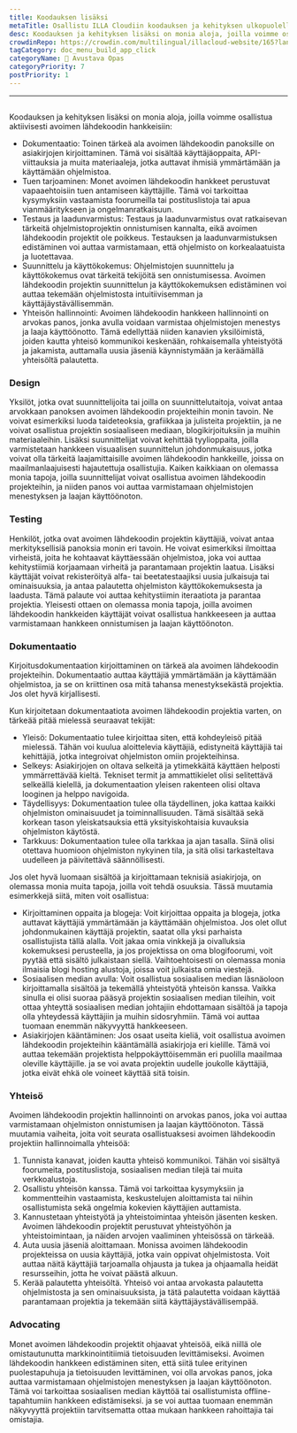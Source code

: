 ```yaml
---
title: Koodauksen lisäksi
metaTitle: Osallistu ILLA Cloudiin koodauksen ja kehityksen ulkopuolella
desc: Koodauksen ja kehityksen lisäksi on monia aloja, joilla voimme osallistua aktiivisesti ILLA Cloudiin
crowdinRepo: https://crowdin.com/multilingual/illacloud-website/165?languages=fi&filter=basic&value=0
tagCategory: doc_menu_build_app_click
categoryName: 📎 Avustava Opas
categoryPriority: 7
postPriority: 1
---
```


* * *

## <h2 hidden>Koodauksen lisäksi</h2>

Koodauksen ja kehityksen lisäksi on monia aloja, joilla voimme osallistua aktiivisesti avoimen lähdekoodin hankkeisiin:

-   Dokumentaatio: Toinen tärkeä ala avoimen lähdekoodin panoksille on asiakirjojen kirjoittaminen. Tämä voi sisältää käyttäjäoppaita, API-viittauksia ja muita materiaaleja, jotka auttavat ihmisiä ymmärtämään ja käyttämään ohjelmistoa.
-   Tuen tarjoaminen: Monet avoimen lähdekoodin hankkeet perustuvat vapaaehtoisiin tuen antamiseen käyttäjille. Tämä voi tarkoittaa kysymyksiin vastaamista foorumeilla tai postituslistoja tai apua vianmääritykseen ja ongelmanratkaisuun.
-   Testaus ja laadunvarmistus: Testaus ja laadunvarmistus ovat ratkaisevan tärkeitä ohjelmistoprojektin onnistumisen kannalta, eikä avoimen lähdekoodin projektit ole poikkeus. Testauksen ja laadunvarmistuksen edistäminen voi auttaa varmistamaan, että ohjelmisto on korkealaatuista ja luotettavaa.
-   Suunnittelu ja käyttökokemus: Ohjelmistojen suunnittelu ja käyttökokemus ovat tärkeitä tekijöitä sen onnistumisessa. Avoimen lähdekoodin projektin suunnittelun ja käyttökokemuksen edistäminen voi auttaa tekemään ohjelmistosta intuitiivisemman ja käyttäjäystävällisemmän.
-   Yhteisön hallinnointi: Avoimen lähdekoodin hankkeen hallinnointi on arvokas panos, jonka avulla voidaan varmistaa ohjelmistojen menestys ja laaja käyttöönotto. Tämä edellyttää niiden kanavien yksilöimistä, joiden kautta yhteisö kommunikoi keskenään, rohkaisemalla yhteistyötä ja jakamista, auttamalla uusia jäseniä käynnistymään ja keräämällä yhteisöltä palautetta.

### [](https://www.illacloud.com/zh-CN/blog/opensource-for-non-developers#design)Design

Yksilöt, jotka ovat suunnittelijoita tai joilla on suunnittelutaitoja, voivat antaa arvokkaan panoksen avoimen lähdekoodin projekteihin monin tavoin. Ne voivat esimerkiksi luoda taideteoksia, grafiikkaa ja julisteita projektiin, ja ne voivat osallistua projektin sosiaaliseen mediaan, blogikirjoituksiin ja muihin materiaaleihin. Lisäksi suunnittelijat voivat kehittää tyylioppaita, joilla varmistetaan hankkeen visuaalisen suunnittelun johdonmukaisuus, jotka voivat olla tärkeitä laajamittaisille avoimen lähdekoodin hankkeille, joissa on maailmanlaajuisesti hajautettuja osallistujia. Kaiken kaikkiaan on olemassa monia tapoja, joilla suunnittelijat voivat osallistua avoimen lähdekoodin projekteihin, ja niiden panos voi auttaa varmistamaan ohjelmistojen menestyksen ja laajan käyttöönoton.

### [](https://www.illacloud.com/zh-CN/blog/opensource-for-non-developers#testing)Testing

Henkilöt, jotka ovat avoimen lähdekoodin projektin käyttäjiä, voivat antaa merkityksellisiä panoksia monin eri tavoin. He voivat esimerkiksi ilmoittaa virheistä, joita he kohtaavat käyttäessään ohjelmistoa, joka voi auttaa kehitystiimiä korjaamaan virheitä ja parantamaan projektin laatua. Lisäksi käyttäjät voivat rekisteröityä alfa- tai beetatestaajiksi uusia julkaisuja tai ominaisuuksia, ja antaa palautetta ohjelmiston käyttökokemuksesta ja laadusta. Tämä palaute voi auttaa kehitystiimin iteraatiota ja parantaa projektia. Yleisesti ottaen on olemassa monia tapoja, joilla avoimen lähdekoodin hankkeiden käyttäjät voivat osallistua hankkeeseen ja auttaa varmistamaan hankkeen onnistumisen ja laajan käyttöönoton.

### [](https://www.illacloud.com/zh-CN/blog/opensource-for-non-developers#documentation)Dokumentaatio

Kirjoitusdokumentaation kirjoittaminen on tärkeä ala avoimen lähdekoodin projekteihin. Dokumentaatio auttaa käyttäjiä ymmärtämään ja käyttämään ohjelmistoa, ja se on kriittinen osa mitä tahansa menestyksekästä projektia. Jos olet hyvä kirjallisesti.

Kun kirjoitetaan dokumentaatiota avoimen lähdekoodin projektia varten, on tärkeää pitää mielessä seuraavat tekijät:

-   Yleisö: Dokumentaatio tulee kirjoittaa siten, että kohdeyleisö pitää mielessä. Tähän voi kuulua aloittelevia käyttäjiä, edistyneitä käyttäjiä tai kehittäjiä, jotka integroivat ohjelmiston omiin projekteihinsa.
-   Selkeys: Asiakirjojen on oltava selkeitä ja ytimekkäitä käyttäen helposti ymmärrettävää kieltä. Tekniset termit ja ammattikielet olisi selitettävä selkeällä kielellä, ja dokumentaation yleisen rakenteen olisi oltava looginen ja helppo navigoida.
-   Täydellisyys: Dokumentaation tulee olla täydellinen, joka kattaa kaikki ohjelmiston ominaisuudet ja toiminnallisuuden. Tämä sisältää sekä korkean tason yleiskatsauksia että yksityiskohtaisia kuvauksia ohjelmiston käytöstä.
-   Tarkkuus: Dokumentaation tulee olla tarkkaa ja ajan tasalla. Siinä olisi otettava huomioon ohjelmiston nykyinen tila, ja sitä olisi tarkasteltava uudelleen ja päivitettävä säännöllisesti.

Jos olet hyvä luomaan sisältöä ja kirjoittamaan teknisiä asiakirjoja, on olemassa monia muita tapoja, joilla voit tehdä osuuksia. Tässä muutamia esimerkkejä siitä, miten voit osallistua:

-   Kirjoittaminen oppaita ja blogeja: Voit kirjoittaa oppaita ja blogeja, jotka auttavat käyttäjiä ymmärtämään ja käyttämään ohjelmistoa. Jos olet ollut johdonmukainen käyttäjä projektin, saatat olla yksi parhaista osallistujista tällä alalla. Voit jakaa omia vinkkejä ja oivalluksia kokemuksesi perusteella, ja jos projektissa on oma blogifoorumi, voit pyytää että sisältö julkaistaan siellä. Vaihtoehtoisesti on olemassa monia ilmaisia blogi hosting alustoja, joissa voit julkaista omia viestejä.
-   Sosiaalisen median avulla: Voit osallistua sosiaalisen median läsnäoloon kirjoittamalla sisältöä ja tekemällä yhteistyötä yhteisön kanssa. Vaikka sinulla ei olisi suoraa pääsyä projektin sosiaalisen median tileihin, voit ottaa yhteyttä sosiaalisen median johtajiin ehdottamaan sisältöä ja tapoja olla yhteydessä käyttäjiin ja muihin sidosryhmiin. Tämä voi auttaa tuomaan enemmän näkyvyyttä hankkeeseen.
-   Asiakirjojen kääntäminen: Jos osaat useita kieliä, voit osallistua avoimen lähdekoodin projekteihin kääntämällä asiakirjoja eri kielille. Tämä voi auttaa tekemään projektista helppokäyttöisemmän eri puolilla maailmaa oleville käyttäjille. ja se voi avata projektin uudelle joukolle käyttäjiä, jotka eivät ehkä ole voineet käyttää sitä toisin.

### [](https://www.illacloud.com/zh-CN/blog/opensource-for-non-developers#community)Yhteisö

Avoimen lähdekoodin projektin hallinnointi on arvokas panos, joka voi auttaa varmistamaan ohjelmiston onnistumisen ja laajan käyttöönoton. Tässä muutamia vaiheita, joita voit seurata osallistuaksesi avoimen lähdekoodin projektiin hallinnoimalla yhteisöä:

1.  Tunnista kanavat, joiden kautta yhteisö kommunikoi. Tähän voi sisältyä foorumeita, postituslistoja, sosiaalisen median tilejä tai muita verkkoalustoja.
2.  Osallistu yhteisön kanssa. Tämä voi tarkoittaa kysymyksiin ja kommentteihin vastaamista, keskustelujen aloittamista tai niihin osallistumista sekä ongelmia kokevien käyttäjien auttamista.
3.  Kannustetaan yhteistyötä ja yhteistoimintaa yhteisön jäsenten kesken. Avoimen lähdekoodin projektit perustuvat yhteistyöhön ja yhteistoimintaan, ja näiden arvojen vaaliminen yhteisössä on tärkeää.
4.  Auta uusia jäseniä aloittamaan. Monissa avoimen lähdekoodin projekteissa on uusia käyttäjiä, jotka vain oppivat ohjelmistosta. Voit auttaa näitä käyttäjiä tarjoamalla ohjausta ja tukea ja ohjaamalla heidät resursseihin, jotta he voivat päästä alkuun.
5.  Kerää palautetta yhteisöltä. Yhteisö voi antaa arvokasta palautetta ohjelmistosta ja sen ominaisuuksista, ja tätä palautetta voidaan käyttää parantamaan projektia ja tekemään siitä käyttäjäystävällisempää.

### [](https://www.illacloud.com/zh-CN/blog/opensource-for-non-developers#advocating)Advocating

Monet avoimen lähdekoodin projektit ohjaavat yhteisöä, eikä niillä ole omistautunutta markkinointitiimiä tietoisuuden levittämiseksi. Avoimen lähdekoodin hankkeen edistäminen siten, että siitä tulee erityinen puolestapuhuja ja tietoisuuden levittäminen, voi olla arvokas panos, joka auttaa varmistamaan ohjelmistojen menestyksen ja laajan käyttöönoton. Tämä voi tarkoittaa sosiaalisen median käyttöä tai osallistumista offline-tapahtumiin hankkeen edistämiseksi. ja se voi auttaa tuomaan enemmän näkyvyyttä projektiin tarvitsematta ottaa mukaan hankkeen rahoittajia tai omistajia.
